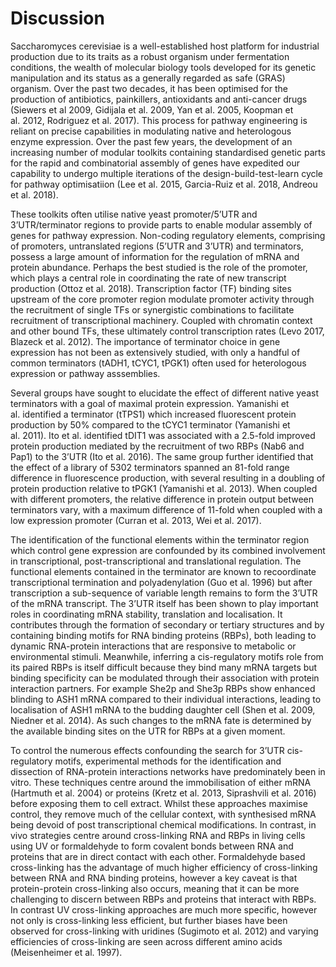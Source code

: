 # Discussion

Saccharomyces cerevisiae is a well-established host platform for industrial production due to its traits as a robust organism under fermentation conditions, the wealth of molecular biology tools developed for its genetic manipulation and its status as a generally regarded as safe (GRAS) organism. Over the past two decades, it has been optimised for the production of antibiotics, painkillers, antioxidants and anti-cancer drugs (Siewers et al 2009, Gidijala et al. 2009, Yan et al. 2005, Koopman et al. 2012, Rodriguez et al. 2017). This process for pathway engineering is reliant on precise capabilities in modulating native and heterologous enzyme expression. Over the past few years, the development of an increasing number of modular toolkits containing standardised genetic parts for the rapid and combinatorial assembly of genes have expedited our capability to undergo multiple iterations of the design-build-test-learn cycle for pathway optimisatiion (Lee et al. 2015, Garcia-Ruiz et al. 2018, Andreou et al. 2018). 

These toolkits often utilise native yeast promoter/5'UTR and 3'UTR/terminator regions to provide parts to enable modular assembly of genes for pathway expression. Non-coding regulatory elements, comprising of promoters, untranslated regions (5’UTR and 3’UTR) and terminators, possess a large amount of information for the regulation of mRNA and protein abundance. Perhaps the best studied is the role of the promoter, which plays a central role in coordinating the rate of new transcript production (Ottoz et al. 2018). Transcription factor (TF) binding sites upstream of the core promoter region modulate promoter activity through the recruitment of single TFs or synergistic combinations to facilitate recruitment of transcriptional machinery. Coupled with chromatin context and other bound TFs, these ultimately control transcription rates (Levo 2017, Blazeck et al. 2012). The importance of terminator choice in gene expression has not been as extensively studied, with only a handful of common terminators (tADH1, tCYC1, tPGK1) often used for heterologous expression or pathway asssemblies.

Several groups have sought to elucidate the effect of different native yeast terminators with a goal of maximal protein expression. Yamanishi et al. identified a terminator (tTPS1) which increased fluorescent protein production by 50% compared to the tCYC1 terminator (Yamanishi et al. 2011). Ito et al. identified tDIT1 was associated with a 2.5-fold improved protein production mediated by the recruitment of two RBPs (Nab6 and Pap1) to the 3’UTR (Ito et al. 2016). The same group further identified that the effect of a library of 5302 terminators spanned an 81-fold range difference in fluorescence production, with several resulting in a doubling of protein production relative to tPGK1 (Yamanishi et al. 2013). When coupled with different promoters, the relative difference in protein output between terminators vary, with a maximum difference of 11-fold when coupled with a low expression promoter (Curran et al. 2013, Wei et al. 2017).

The identification of the functional elements within the terminator region which control gene expression are confounded by its combined involvement in transcriptional, post-transcriptional and translational regulation. The functional elements contained in the terminator are known to recoordinate transcriptional termination and polyadenylation (Guo et al. 1996) but after transcription a sub-sequence of variable length remains to form the 3'UTR of the mRNA transcript. The 3'UTR itself has been shown to play important roles in coordinating mRNA stability, translation and localisation. It contributes through the formation of secondary or tertiary structures and by containing binding motifs for RNA binding proteins (RBPs), both leading to dynamic RNA-protein interactions that are responsive to metabolic or environmental stimuli. Meanwhile, inferring a cis-regulatory motifs role from its paired RBPs is itself difficult because they bind many mRNA targets but binding specificity can be modulated through their association with protein interaction partners. For example She2p and She3p RBPs show enhanced blinding to ASH1 mRNA compared to their individual interactions, leading to localisation of ASH1 mRNA to the budding daughter cell (Shen et al.  2009, Niedner et al. 2014). As such changes to the mRNA fate is determined by the available binding sites on the UTR for RBPs at a given moment. 

To control the numerous effects confounding the search for 3'UTR cis-regulatory motifs, experimental methods for the identification and dissection of RNA-protein interactions networks have predominately been in vitro. These techniques centre around the immobilisation of either mRNA (Hartmuth et al. 2004) or proteins (Kretz et al. 2013, Siprashvili et al. 2016) before exposing them to cell extract. Whilst these approaches maximise control, they remove much of the cellular context, with synthesised mRNA being devoid of post transcriptional chemical modifications. In contrast, in vivo strategies centre around cross-linking RNA and RBPs in living cells using UV or formaldehyde to form covalent bonds between RNA and proteins that are in direct contact with each other. Formaldehyde based cross-linking has the advantage of much higher efficiency of cross-linking between RNA and RNA binding proteins, however a key caveat is that protein-protein cross-linking also occurs, meaning that it can be more challenging to discern between RBPs and proteins that interact with RBPs. In contrast UV cross-linking approaches are much more specific, however not only is cross-linking less efficient, but further biases have been observed for cross-linking with uridines (Sugimoto et al. 2012) and varying efficiencies of cross-linking are seen across different amino acids (Meisenheimer et al. 1997).